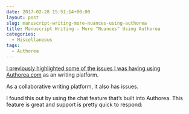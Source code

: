 ```yaml
---
date: 2017-02-28 15:51:14+00:00
layout: post
slug: manuscript-writing-more-nuances-using-authorea
title: Manuscript Writing - More "Nuances" Using Authorea
categories:
  - Miscellaneous
tags:
  - Authorea
---
```


[I previously highlighted some of the issues I was having using Authorea.com](https://robertslab.github.io/sams-notebook/2017/01/23/manuscript-writing-the-nuances-of-using-authorea.html) as an writing platform.

As a collaborative writing platform, it also has issues.










I found this out by using the chat feature that's built into Authorea. This feature is great and support is pretty quick to respond:
















